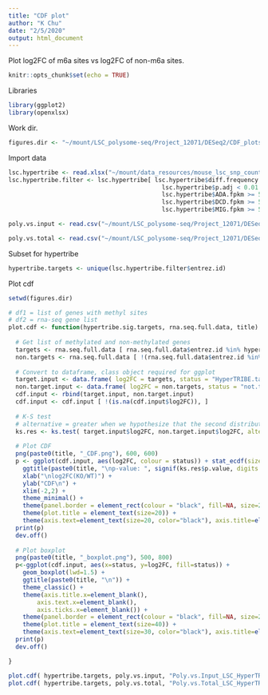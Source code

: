 ```yaml
---
title: "CDF plot"
author: "K Chu"
date: "2/5/2020"
output: html_document
---
```


Plot log2FC of m6a sites vs log2FC of non-m6a sites.

```r
knitr::opts_chunk$set(echo = TRUE)
```

Libraries

```r
library(ggplot2)
library(openxlsx)
```

Work dir.

```r
figures.dir <- "~/mount/LSC_polysome-seq/Project_12071/DESeq2/CDF_plots/"
```

Import data

```r
lsc.hypertribe <- read.xlsx("~/mount/data_resources/mouse_lsc_snp_counts_dedupped_significant.xlsx")
lsc.hypertribe.filter <- lsc.hypertribe[ lsc.hypertribe$diff.frequency >= 0.1 &
                                           lsc.hypertribe$p.adj < 0.01 &
                                           lsc.hypertribe$ADA.fpkm >= 5 &
                                           lsc.hypertribe$DCD.fpkm >= 5 &
                                           lsc.hypertribe$MIG.fpkm >= 5, ]

poly.vs.input <- read.csv("~/mount/LSC_polysome-seq/Project_12071/DESeq2/poly_vs_input_interaction_term_without_Sample_3-input_2/poly_vs_input_Poly|input_DESeq2Results.csv")

poly.vs.total <- read.csv("~/mount/LSC_polysome-seq/Project_12071/DESeq2/poly_vs_total_interaction_term_without_Sample_3-input_2/poly_vs_total_Poly|total_DESeq2Results.csv")
```

Subset for hypertribe

```r
hypertribe.targets <- unique(lsc.hypertribe.filter$entrez.id)
```

Plot cdf

```r
setwd(figures.dir)

# df1 = list of genes with methyl sites
# df2 = rna-seq gene list
plot.cdf <- function(hypertribe.sig.targets, rna.seq.full.data, title) {
  
  # Get list of methylated and non-methylated genes
  targets <- rna.seq.full.data [ rna.seq.full.data$entrez.id %in% hypertribe.sig.targets, ]$log2FoldChange
  non.targets <- rna.seq.full.data [ !(rna.seq.full.data$entrez.id %in% hypertribe.sig.targets), ]$log2FoldChange
  
  # Convert to dataframe, class object required for ggplot
  target.input <- data.frame( log2FC = targets, status = "HyperTRIBE.target")
  non.target.input <- data.frame( log2FC = non.targets, status = "not.target")
  cdf.input <- rbind(target.input, non.target.input)
  cdf.input <- cdf.input [ !(is.na(cdf.input$log2FC)), ]
  
  # K-S test
  # alternative = greater when we hypothesize that the second distribution is greater than the first
  ks.res <- ks.test( target.input$log2FC, non.target.input$log2FC, alternative = "greater")
  
  # Plot CDF
  png(paste0(title, "_CDF.png"), 600, 600)
  p <- ggplot(cdf.input, aes(log2FC, colour = status)) + stat_ecdf(size=1) +
    ggtitle(paste0(title, "\np-value: ", signif(ks.res$p.value, digits = 3), "\n")) +
    xlab("\nlog2FC(KO/WT)") +
    ylab("CDF\n") +
    xlim(-2,2) +
    theme_minimal() +
    theme(panel.border = element_rect(colour = "black", fill=NA, size=2)) +
    theme(plot.title = element_text(size=20)) +
    theme(axis.text=element_text(size=20, color="black"), axis.title=element_text(size=20, color="black"))
  print(p)
  dev.off()
  
  # Plot boxplot
  png(paste0(title, "_boxplot.png"), 500, 800)
  p<-ggplot(cdf.input, aes(x=status, y=log2FC, fill=status)) +
    geom_boxplot(lwd=1.5) +
    ggtitle(paste0(title, "\n")) +
    theme_classic() +
    theme(axis.title.x=element_blank(),
        axis.text.x=element_blank(),
        axis.ticks.x=element_blank()) +
    theme(panel.border = element_rect(colour = "black", fill=NA, size=2)) +
    theme(plot.title = element_text(size=40)) +
    theme(axis.text=element_text(size=30, color="black"), axis.title=element_text(size=30, color="black"))
  print(p)
  dev.off()

}

plot.cdf( hypertribe.targets, poly.vs.input, "Poly.vs.Input_LSC_HyperTRIBE" )
plot.cdf( hypertribe.targets, poly.vs.total, "Poly.vs.Total_LSC_HyperTRIBE" )
```












